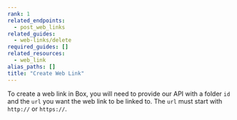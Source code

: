```yaml
---
rank: 1
related_endpoints:
  - post_web_links
related_guides:
  - web-links/delete
required_guides: []
related_resources:
  - web_link
alias_paths: []
title: "Create Web Link"
---
```

To create a web link in Box, you will need to provide our API with a folder
`id` and the `url` you want the web link to be linked to. The `url` must start
with `http://` or `https://`.

<Samples id='post_web_links' />
